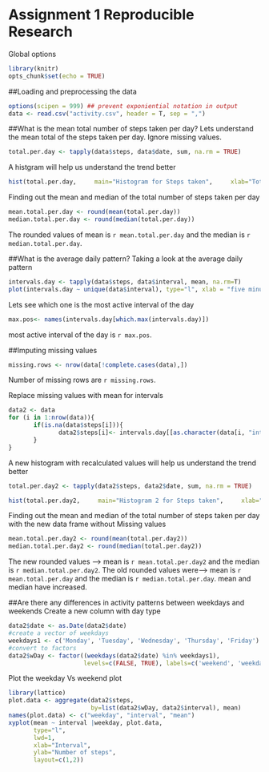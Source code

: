 
# Assignment 1 Reproducible Research  

Global options
```{r setoptions, echo = TRUE}
library(knitr)
opts_chunk$set(echo = TRUE)
```

##Loading and preprocessing the data  
```{r loader}  
options(scipen = 999) ## prevent exponiential notation in output
data <- read.csv("activity.csv", header = T, sep = ",")  
``` 

##What is the mean total number of steps taken per day?
Lets understand the mean total of the steps taken per day. Ignore missing values.  
```{r FindTotalsperday}  
total.per.day <- tapply(data$steps, data$date, sum, na.rm = TRUE)  
```  

A histgram will help us understand the trend better  
```{r TotalsHistogram}  
hist(total.per.day,     main="Histogram for Steps taken",     xlab="Total steps", border="blue",     col="green" , breaks = 10)  
```  

Finding out the mean and median of the total number of steps taken per day
```{r CalculateStats}
mean.total.per.day <- round(mean(total.per.day))
median.total.per.day <- round(median(total.per.day))
```

The rounded values of mean is `r mean.total.per.day` and the median is `r median.total.per.day`.

##What is the average daily pattern?
Taking a look at the average daily pattern
```{r AvgDailyPattern}
intervals.day <- tapply(data$steps, data$interval, mean, na.rm=T)
plot(intervals.day ~ unique(data$interval), type="l", xlab = "five minute interval", ylab = "mean of steps")
```

Lets see which one is the most active interval of the day
```{r ActiveInterval}
max.pos<- names(intervals.day[which.max(intervals.day)])
```

most active interval of the day is `r max.pos`.

##Imputing missing values
```{r MissingValues}
missing.rows <- nrow(data[!complete.cases(data),])
```

Number of missing rows are `r missing.rows`. 

Replace missing values with mean for intervals
```{r substituteMissing}
data2 <- data  
for (i in 1:nrow(data)){
       if(is.na(data$steps[i])){
              data2$steps[i]<- intervals.day[[as.character(data[i, "interval"])]]
       }
}
```
A new histogram with recalculated values will help us understand the trend better
```{r TotalsHistogram2}
total.per.day2 <- tapply(data2$steps, data2$date, sum, na.rm = TRUE)

hist(total.per.day2,     main="Histogram 2 for Steps taken",     xlab="Total steps", border="blue",     col="green" , breaks = 10)
```

Finding out the mean and median of the total number of steps taken per day with the new data frame without Missing values
```{r CalculateStats2}
mean.total.per.day2 <- round(mean(total.per.day2))
median.total.per.day2 <- round(median(total.per.day2))
```
The new rounded values --> mean is `r mean.total.per.day2` and the median is `r median.total.per.day2`.
The old rounded values were--> mean is `r mean.total.per.day` and the median is `r median.total.per.day`. mean and median have increased. 

##Are there any differences in activity patterns between weekdays and weekends
Create a new column with day type
```{r getDay}
data2$date <- as.Date(data2$date)
#create a vector of weekdays
weekdays1 <- c('Monday', 'Tuesday', 'Wednesday', 'Thursday', 'Friday')
#convert to factors
data2$wDay <- factor((weekdays(data2$date) %in% weekdays1), 
                     levels=c(FALSE, TRUE), labels=c('weekend', 'weekday'))
```

Plot the weekday Vs weekend plot
```{r PlotLatticePlot}
library(lattice)
plot.data <- aggregate(data2$steps, 
                       by=list(data2$wDay, data2$interval), mean)
names(plot.data) <- c("weekday", "interval", "mean")
xyplot(mean ~ interval |weekday, plot.data, 
       type="l", 
       lwd=1, 
       xlab="Interval", 
       ylab="Number of steps", 
       layout=c(1,2))

```



